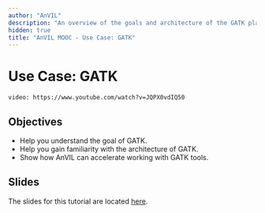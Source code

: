 ```yaml
---
author: "AnVIL"
description: "An overview of the goals and architecture of the GATK platform and how GATK can be used in AnVIL."
hidden: true
title: "AnVIL MOOC - Use Case: GATK"
---
```


# Use Case: GATK

`video: https://www.youtube.com/watch?v=JQPX0vdIQ50`

## Objectives

- Help you understand the goal of GATK.
- Help you gain familiarity with the architecture of GATK.
- Show how AnVIL can accelerate working with GATK tools.

## Slides

The slides for this tutorial are located [here](https://docs.google.com/presentation/d/1eMX835H_OpfBSqI_RvA6KcDVuzrxfhocVibA_kqgPZg).
